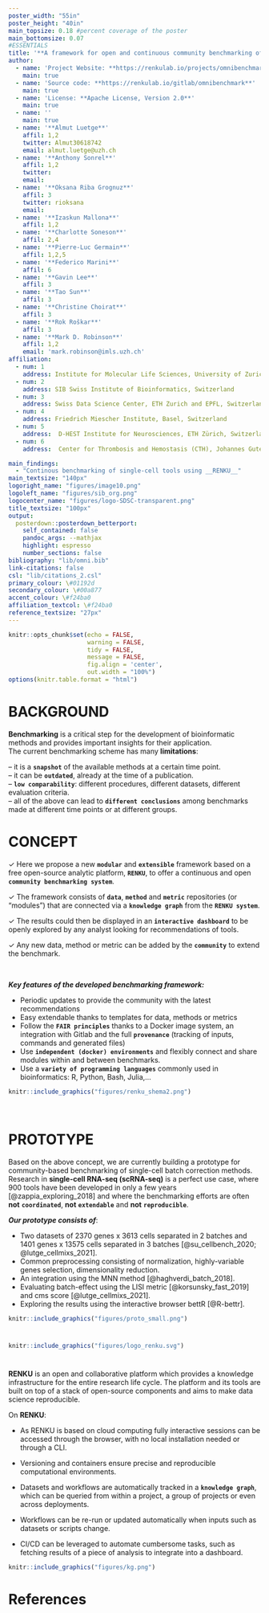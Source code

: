 ```yaml
---
poster_width: "55in"
poster_height: "40in"
main_topsize: 0.18 #percent coverage of the poster
main_bottomsize: 0.07
#ESSENTIALS
title: '**A framework for open and continuous community benchmarking of bioinformatic tools**'
author:
  - name: 'Project Website: **https://renkulab.io/projects/omnibenchmark**'
    main: true
  - name: 'Source code: **https://renkulab.io/gitlab/omnibenchmark**'
    main: true
  - name: 'License: **Apache License, Version 2.0**'
    main: true
  - name: ''
    main: true
  - name: '**Almut Luetge**'
    affil: 1,2
    twitter: Almut30618742 
    email: almut.luetge@uzh.ch
  - name: '**Anthony Sonrel**'
    affil: 1,2
    twitter:  
    email: 
  - name: '**Oksana Riba Grognuz**'
    affil: 3
    twitter: rioksana
    email: 
  - name: '**Izaskun Mallona**'
    affil: 1,2
  - name: '**Charlotte Soneson**'
    affil: 2,4
  - name: '**Pierre-Luc Germain**'
    affil: 1,2,5
  - name: '**Federico Marini**'
    affil: 6
  - name: '**Gavin Lee**'
    affil: 3
  - name: '**Tao Sun**'
    affil: 3
  - name: '**Christine Choirat**'
    affil: 3
  - name: '**Rok Roškar**'
    affil: 3
  - name: '**Mark D. Robinson**'
    affil: 1,2
    email: 'mark.robinson@imls.uzh.ch'
affiliation:
  - num: 1
    address: Institute for Molecular Life Sciences, University of Zurich, Switzerland
  - num: 2
    address: SIB Swiss Institute of Bioinformatics, Switzerland
  - num: 3
    address: Swiss Data Science Center, ETH Zurich and EPFL, Switzerland
  - num: 4
    address: Friedrich Miescher Institute, Basel, Switzerland
  - num: 5
    address:  D-HEST Institute for Neurosciences, ETH Zürich, Switzerland
  - num: 6
    address:  Center for Thrombosis and Hemostasis (CTH), Johannes Gutenberg University Mainz, Germany

main_findings:
  - "Continous benchmarking of single-cell tools using __RENKU__"
main_textsize: "140px"
logoright_name: "figures/image10.png"
logoleft_name: "figures/sib_org.png"
logocenter_name: "figures/logo-SDSC-transparent.png"
title_textsize: "100px"
output: 
  posterdown::posterdown_betterport:
    self_contained: false
    pandoc_args: --mathjax
    highlight: espresso
    number_sections: false
bibliography: "lib/omni.bib"
link-citations: false
csl: "lib/citations_2.csl"
primary_colour: \#01192d 
secondary_colour: \#00a877
accent_colour: \#f24ba0
affiliation_textcol: \#f24ba0
reference_textsize: "27px"
---
```

<style>
#main-img-left {
 width: 6%;
}
#main-img-center {
 width: 10%;
}
#main-img-right {
 width: 8%;
}
</style>


```r
knitr::opts_chunk$set(echo = FALSE,
                      warning = FALSE,
                      tidy = FALSE,
                      message = FALSE,
                      fig.align = 'center',
                      out.width = "100%")
options(knitr.table.format = "html") 
```
  
#

# BACKGROUND


**Benchmarking** is a critical step for the development of bioinformatic methods and provides important insights for their application.  
The current benchmarking scheme has many **limitations**:

-- it is a **`snapshot`** of the available methods at a certain time point.   
-- it can be **`outdated`**, already at the time of a publication.  
-- **`low comparability`**: different procedures, different datasets, different evaluation criteria.  
-- all of the above can lead to **`different conclusions`** among benchmarks made at different time points or at different groups.   

#  
  
# CONCEPT 

$\checkmark$ Here we propose a new **`modular`** and **`extensible`** framework based on a free open-source analytic platform, **`RENKU`**, to offer a continuous and open **`community benchmarking system`**.

$\checkmark$ The framework consists of **`data`**, **`method`** and **`metric`** repositories (or “modules”) that are connected via a **`knowledge graph`** from the **`RENKU system`**. 

$\checkmark$ The results could then be displayed in an **`interactive dashboard`** to be openly explored by any analyst looking for recommendations of tools.

$\checkmark$ Any new data, method or metric can be added by the **`community`** to extend the benchmark.


<br/>

**_Key features of the developed benchmarking framework:_**

+ Periodic updates to provide the community with the latest recommendations
+ Easy extendable thanks to templates for data, methods or metrics
+ Follow the **`FAIR principles`** thanks to a Docker image system, an integration with Gitlab and the full **`provenance`** (tracking of inputs, commands and generated files)
+ Use **`independent (docker) environments`** and flexibly connect and share modules within and between benchmarks.
+ Use a **`variety of programming languages`** commonly used in bioinformatics: R, Python, Bash, Julia,...

```r


knitr::include_graphics("figures/renku_shema2.png")
``` 

<br/>

#

# PROTOTYPE 

Based on the above concept, we are currently building a prototype for community-based benchmarking of single-cell batch correction methods. 
Research in **single-cell RNA-seq (scRNA-seq)** is a perfect use case, where 900 tools have been developed in only a few years [@zappia_exploring_2018] and where the benchmarking efforts are often **not** **`coordinated`**, **not** **`extendable`** and **not** **`reproducible`**.

**_Our prototype consists of_**:

+ Two datasets of 2370 genes x 3613 cells separated in 2 batches  and 1401 genes x 13575 cells separated in 3 batches [@su_cellbench_2020; @lutge_cellmixs_2021].
+ Common preprocessing consisting of normalization, highly-variable genes selection, dimensionality reduction. 
+ An integration using the MNN method [@haghverdi_batch_2018].
+ Evaluating batch-effect using the LISI metric [@korsunsky_fast_2019] and cms score [@lutge_cellmixs_2021].
+ Exploring the results using the interactive browser bettR [@R-bettr].

```r

knitr::include_graphics("figures/proto_small.png")
``` 




#

```r
knitr::include_graphics("figures/logo_renku.svg")
``` 

#

**RENKU** is an open and collaborative platform which provides a knowledge infrastructure for the entire research life cycle. The platform and its tools are built on top of a stack of open-source components and aims to make data science reproducible. 

On **RENKU**:

+ As RENKU is based on cloud computing fully interactive sessions can be accessed through the browser, with no local installation needed or through a CLI.

+ Versioning and containers ensure precise and reproducible computational environments.

+ Datasets and workflows are automatically tracked in a **`knowledge graph`**, which can be queried from within a project, a group of projects or even across deployments.

+ Workflows can be re-run or updated automatically when inputs such as datasets or scripts change. 

+ CI/CD can be leveraged to automate cumbersome tasks, such as fetching results of a piece of analysis to integrate into a dashboard.


```r
knitr::include_graphics("figures/kg.png")
``` 

# References

